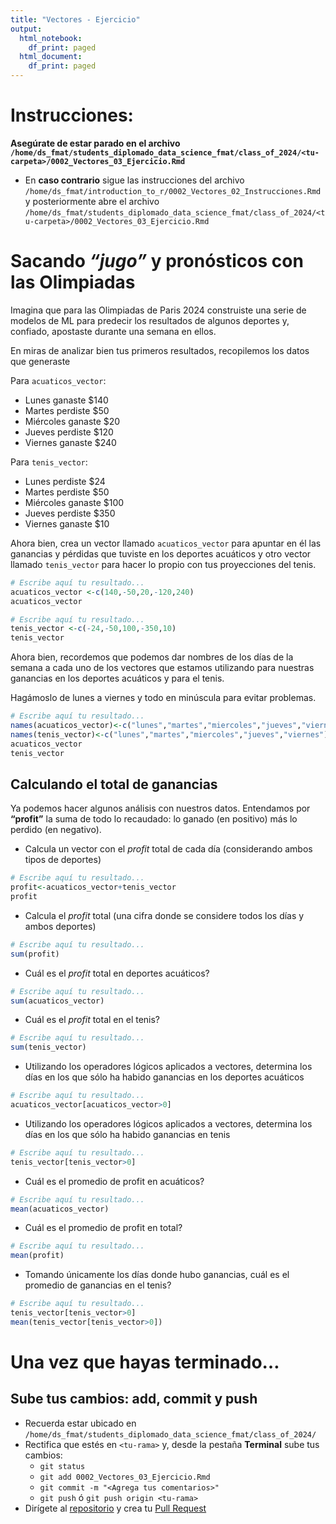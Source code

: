 ```yaml
---
title: "Vectores - Ejercicio"
output:
  html_notebook:
    df_print: paged
  html_document:
    df_print: paged
---
```


# Instrucciones:

**Asegúrate de estar parado en el archivo `/home/ds_fmat/students_diplomado_data_science_fmat/class_of_2024/<tu-carpeta>/0002_Vectores_03_Ejercicio.Rmd`**

- En **caso contrario** sigue las instrucciones del archivo `/home/ds_fmat/introduction_to_r/0002_Vectores_02_Instrucciones.Rmd` y posteriormente abre el archivo `/home/ds_fmat/students_diplomado_data_science_fmat/class_of_2024/<tu-carpeta>/0002_Vectores_03_Ejercicio.Rmd`

# Sacando *"jugo"* y pronósticos con las Olimpiadas

Imagina que para las Olimpiadas de Paris 2024 construiste una serie de modelos de ML para predecir los resultados de algunos deportes y, confiado, apostaste durante una semana en ellos.

En miras de analizar bien tus primeros resultados, recopilemos los datos que generaste

Para `acuaticos_vector`: 

- Lunes ganaste $140
- Martes perdiste $50
- Miércoles ganaste $20 
- Jueves perdiste $120
- Viernes ganaste $240

Para `tenis_vector`: 

- Lunes perdiste $24
- Martes perdiste $50
- Miércoles ganaste $100
- Jueves perdiste $350
- Viernes ganaste $10


Ahora bien, crea un vector llamado `acuaticos_vector` para apuntar en él las ganancias y pérdidas que tuviste en los deportes acuáticos y otro vector llamado `tenis_vector` para hacer lo propio con tus proyecciones del tenis.


```r
# Escribe aquí tu resultado...
acuaticos_vector <-c(140,-50,20,-120,240)
acuaticos_vector

```


```r
# Escribe aquí tu resultado...
tenis_vector <-c(-24,-50,100,-350,10)
tenis_vector

```

Ahora bien, recordemos que podemos dar nombres de los días de la semana a cada uno de los vectores que estamos utilizando para nuestras ganancias en los deportes acuáticos y para el tenis.


Hagámoslo de lunes a viernes y todo en minúscula para evitar problemas.

```r
# Escribe aquí tu resultado...
names(acuaticos_vector)<-c("lunes","martes","miercoles","jueves","viernes")
names(tenis_vector)<-c("lunes","martes","miercoles","jueves","viernes")
acuaticos_vector
tenis_vector
```

## Calculando el total de ganancias

Ya podemos hacer algunos análisis con nuestros datos. Entendamos por **"profit"** la suma de todo lo recaudado: lo ganado (en positivo) más lo perdido (en negativo).

- Calcula un vector con el *profit* total de cada día (considerando ambos tipos de deportes)

```r
# Escribe aquí tu resultado...
profit<-acuaticos_vector+tenis_vector
profit

```

- Calcula el *profit* total (una cifra donde se considere todos los días y ambos deportes)

```r
# Escribe aquí tu resultado...
sum(profit)

```


- Cuál es el *profit* total en deportes acuáticos?

```r
# Escribe aquí tu resultado...
sum(acuaticos_vector)

```


- Cuál es el *profit* total en el tenis?

```r
# Escribe aquí tu resultado...
sum(tenis_vector)

```

- Utilizando los operadores lógicos aplicados a vectores, determina los días en los que sólo ha habido ganancias en los deportes acuáticos

```r
# Escribe aquí tu resultado...
acuaticos_vector[acuaticos_vector>0]

```


- Utilizando los operadores lógicos aplicados a vectores, determina los días en los que sólo ha habido ganancias en tenis

```r
# Escribe aquí tu resultado...
tenis_vector[tenis_vector>0]

```



- Cuál es el promedio de profit en acuáticos?

```r
# Escribe aquí tu resultado...
mean(acuaticos_vector)

```

- Cuál es el promedio de profit en total?

```r
# Escribe aquí tu resultado...
mean(profit)

```

- Tomando únicamente los días donde hubo ganancias, cuál es el promedio de ganancias en el tenis?

```r
# Escribe aquí tu resultado...
tenis_vector[tenis_vector>0]
mean(tenis_vector[tenis_vector>0])

```


# Una vez que hayas terminado...

## Sube tus cambios: add, commit y push 
- Recuerda estar ubicado en `/home/ds_fmat/students_diplomado_data_science_fmat/class_of_2024/`
- Rectifica que estés en `<tu-rama>` y, desde la pestaña **Terminal** sube tus cambios:
  - `git status`
  - `git add 0002_Vectores_03_Ejercicio.Rmd`
  - `git commit -m "<Agrega tus comentarios>"`
  - `git push` ó `git push origin <tu-rama>`
- Dirígete al [repositorio](https://github.com/dsFMAT/students_diplomado_data_science_fmat) y crea tu [Pull Request](https://github.com/dsFMAT/students_diplomado_data_science_fmat/compare)